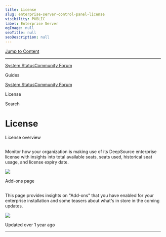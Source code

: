 ```yaml
---
title: License
slug: enterprise-server-control-panel-license
visibility: PUBLIC
label: Enterprise Server
ogImage: null
seoTitle: null
seoDescription: null
---
```

[Jump to Content](#content)

* * *

[System Status](https://deepsourcestatus.com/)[Community Forum](https://discuss.deepsource.com/)

Guides

[System Status](https://deepsourcestatus.com/)[Community Forum](https://discuss.deepsource.com/)

License

Search

License
=======

License overview

[](#license-overview)
-----------------------------------------

Monitor how your organization is making use of its DeepSource enterprise license with insights into total available seats, seats used, historical seat usage, and license expiry date.

![](https://files.readme.io/441913f-small-home_2.png)

Add-ons page

[](#add-ons-page)
---------------------------------

This page provides insights on "Add-ons" that you have enabled for your enterprise installation and some teasers about what's in store in the coming updates.

![](https://files.readme.io/609cba0-small-add-ons.png)

Updated over 1 year ago

* * *
